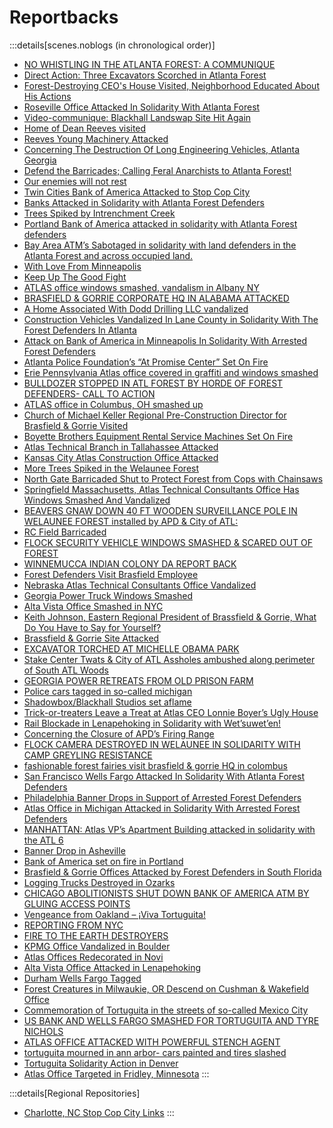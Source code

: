 # Reportbacks

:::details[scenes.noblogs (in chronological order)]
   - [NO WHISTLING IN THE ATLANTA FOREST: A COMMUNIQUE](https://anarchistnews.org/content/no-whistling-atlanta-forest-communique)
   - [Direct Action: Three Excavators Scorched in Atlanta Forest](https://scenes.noblogs.org/post/2021/06/09/direct-action-three-excavators-scorched-in-atlanta-forest/)
   - [Forest-Destroying CEO's House Visited, Neighborhood Educated About His Actions](https://scenes.noblogs.org/post/2021/06/27/forest-destroying-ceos-house-visited-neighborhood-educated-about-his-actions/)
   - [Roseville Office Attacked In Solidarity With Atlanta Forest](https://scenes.noblogs.org/post/2021/08/24/roseville-office-attacked-in-solidarity-with-atlanta-forest/)
   - [Video-communique: Blackhall Landswap Site Hit Again](https://scenes.noblogs.org/post/2021/11/23/video-communique-blackhall-landswap-site-hit-again/)
   - [Home of Dean Reeves visited](https://scenes.noblogs.org/post/2021/12/21/home-of-dean-reeves-visited/)
   - [Reeves Young Machinery Attacked](https://scenes.noblogs.org/post/2022/01/19/reeves-young-and-apf-employees-forced-out-of-atlanta-forest-machinery-attacked/)
   - [Concerning The Destruction Of Long Engineering Vehicles, Atlanta Georgia](https://scenes.noblogs.org/post/2022/03/01/concerning-the-destruction-of-long-engineering-vehicles-atlanta-georgia/)
   - [Defend the Barricades; Calling Feral Anarchists to Atlanta Forest!](https://scenes.noblogs.org/post/2022/03/09/defend-the-barricades-calling-feral-anarchists-to-atlanta-forest/)
   - [Our enemies will not rest](https://scenes.noblogs.org/post/2022/03/19/our-enemies-will-not-rest/)
   - [Twin Cities Bank of America Attacked to Stop Cop City](https://scenes.noblogs.org/post/2022/03/25/twin-cities-bank-of-america-attacked-to-stop-cop-city/)
   - [Banks Attacked in Solidarity with Atlanta Forest Defenders](https://scenes.noblogs.org/post/2022/03/26/banks-attacked-in-solidarity-with-atlanta-forest-defenders/)
   - [Trees Spiked by Intrenchment Creek](https://scenes.noblogs.org/post/2022/04/09/trees-spiked-by-intrenchment-creek/)
   - [Portland Bank of America attacked in solidarity with Atlanta Forest defenders](https://scenes.noblogs.org/post/2022/04/26/portland-bank-of-america-attacked-in-solidarity-with-atlanta-forest-defenders/)
   - [Bay Area ATM’s Sabotaged in solidarity with land defenders in the Atlanta Forest and across occupied land.](https://scenes.noblogs.org/post/2022/04/27/bay-area-atms-sabotaged-in-solidarity-with-land-defenders-in-the-atlanta-forest-and-across-occupied-land/)
   - [With Love From Minneapolis](https://scenes.noblogs.org/post/2022/05/01/with-love-from-minneapolis/)
   - [Keep Up The Good Fight](https://scenes.noblogs.org/post/2022/05/02/keep-up-the-good-fight/)
   - [ATLAS office windows smashed, vandalism in Albany NY](https://scenes.noblogs.org/post/2022/05/13/atlas-office-windows-smashed-vandalism-in-albany-ny/)
   - [BRASFIELD & GORRIE CORPORATE HQ IN ALABAMA ATTACKED](https://scenes.noblogs.org/post/2022/05/13/brasfield-gorrie-corporate-hq-in-alabama-attacked/)
   - [A Home Associated With Dodd Drilling LLC vandalized](https://scenes.noblogs.org/post/2022/05/16/a-home-associated-with-dodd-drilling-llc-vandalized/)
   - [Construction Vehicles Vandalized In Lane County in Solidarity With The Forest Defenders In Atlanta](https://scenes.noblogs.org/post/2022/05/19/construction-vehicles-vandalized-in-lane-county/)
   - [Attack on Bank of America in Minneapolis In Solidarity With Arrested Forest Defenders](https://scenes.noblogs.org/post/2022/05/20/attack-on-bank-of-america-in-minneapolis-in-solidarity-with-arrested-forest-defenders/)
   - [Atlanta Police Foundation’s “At Promise Center” Set On Fire](https://scenes.noblogs.org/post/2022/05/27/1000/)
   - [Erie Pennsylvania Atlas office covered in graffiti and windows smashed](https://scenes.noblogs.org/post/2022/06/01/erie-pennsylvania-atlas-office-covered-in-graffiti-and-windows-smashed/)
   - [BULLDOZER STOPPED IN ATL FOREST BY HORDE OF FOREST DEFENDERS- CALL TO ACTION](https://scenes.noblogs.org/post/2022/06/02/bulldozer-stopped-in-atl-forest-by-horde-of-forest-defenders-call-to-action/)
   - [ATLAS office in Columbus, OH smashed up](https://scenes.noblogs.org/post/2022/06/04/atlas-office-in-columbus-oh-smashed-up/)
   - [Church of Michael Keller Regional Pre-Construction Director for Brasfield & Gorrie Visited](https://scenes.noblogs.org/post/2022/06/06/church-of-michael-keller-visited/)
   - [Boyette Brothers Equipment Rental Service Machines Set On Fire](https://scenes.noblogs.org/post/2022/06/07/boyette-brothers-equipment-rental-service-machines-set-on-fire/)
   - [Atlas Technical Branch in Tallahassee Attacked](https://scenes.noblogs.org/post/2022/06/11/atlas-technical-branch-in-tallahassee-attacked/)
   - [Kansas City Atlas Construction Office Attacked](https://scenes.noblogs.org/post/2022/06/13/kansas-city-atlas-construction-office-attacked/)
   - [More Trees Spiked in the Welaunee Forest](https://scenes.noblogs.org/post/2022/06/29/more-trees-spiked-in-the-welaunee-forest/)
   - [North Gate Barricaded Shut to Protect Forest from Cops with Chainsaws](https://scenes.noblogs.org/post/2022/07/01/north-gate-barricaded-shut-to-protect-forest-from-cops-with-chainsaws/)
   - [Springfield Massachusetts, Atlas Technical Consultants Office Has Windows Smashed And Vandalized](https://scenes.noblogs.org/post/2022/07/04/springfield-massachusetts-atlas-technical-consultants-office-has-windows-smashed-and-vandalized/)
   - [BEAVERS GNAW DOWN 40 FT WOODEN SURVEILLANCE POLE IN WELAUNEE FOREST installed by APD & City of ATL:](https://scenes.noblogs.org/post/2022/07/07/beavers-gnaw-down-40-ft-wooden-surveillance-pole-in-welaunee-forest-installed-by-apd-city-of-atl/)
   - [RC Field Barricaded](https://scenes.noblogs.org/post/2022/07/22/rc-field-barricaded/)
   - [FLOCK SECURITY VEHICLE WINDOWS SMASHED & SCARED OUT OF FOREST​](https://scenes.noblogs.org/post/2022/07/25/flock-security-vehicle-windows-smashed-scared-out-of-forest/)
   - [WINNEMUCCA INDIAN COLONY DA REPORT BACK](https://scenes.noblogs.org/post/2022/07/27/winnemucca-indian-colony-da-report-back/)
   - [Forest Defenders Visit Brasfield Employee](https://scenes.noblogs.org/post/2022/08/04/forest-defenders-visit-brasfield-employee/)
   - [Nebraska Atlas Technical Consultants Office Vandalized](https://scenes.noblogs.org/post/2022/08/04/nebraska-atlas-technical-consultants-office-vandalized/)
   - [Georgia Power Truck Windows Smashed](https://scenes.noblogs.org/post/2022/08/05/georgia-power-truck-windows-smashed/)
   - [Alta Vista Office Smashed in NYC](https://scenes.noblogs.org/post/2022/08/05/alta-vista-office-smashed-in-nyc/)
   - [Keith Johnson, Eastern Regional President of Brassfield & Gorrie, What Do You Have to Say for Yourself?](https://scenes.noblogs.org/post/2022/08/18/keith-johnson-eastern-regional-president-of-brassfield-gorrie-what-do-you-have-to-say-for-yourself/)
   - [Brassfield & Gorrie Site Attacked](https://scenes.noblogs.org/post/2022/08/26/brassfield-gorrie-site-attacked/)
   - [EXCAVATOR TORCHED AT MICHELLE OBAMA PARK](https://scenes.noblogs.org/post/2022/09/14/excavator-torched-at-michelle-obama-park/)
   - [Stake Center Twats & City of ATL Assholes ambushed along perimeter of South ATL Woods](https://scenes.noblogs.org/post/2022/10/06/stake-center-twats-city-of-atl-assholes-ambushed-along-perimeter-of-south-atl-woods/)
   - [GEORGIA POWER RETREATS FROM OLD PRISON FARM](https://scenes.noblogs.org/post/2022/10/10/georgia-power-retreats-from-old-prison-farm/)
   - [Police cars tagged in so-called michigan](https://scenes.noblogs.org/post/2022/10/18/1324/)
   - [Shadowbox/Blackhall Studios set aflame](https://scenes.noblogs.org/post/2022/10/18/shadowbox-blackhall-studios-set-aflame/)
   - [Trick-or-treaters Leave a Treat at Atlas CEO Lonnie Boyer’s Ugly House](https://scenes.noblogs.org/post/2022/11/06/trick-or-treaters-leave-a-treat-at-atlas-ceo-lonnie-boyers-ugly-house/)
   - [Rail Blockade in Lenapehoking in Solidarity with Wet’suwet’en!](https://scenes.noblogs.org/post/2022/11/18/rail-blockade-in-lenapehoking-in-solidarity-with-wetsuweten/)
   - [Concerning the Closure of APD’s Firing Range](https://scenes.noblogs.org/post/2022/11/23/concerning-the-closure-of-apds-firing-range/)
   - [FLOCK CAMERA DESTROYED IN WELAUNEE IN SOLIDARITY WITH CAMP GREYLING RESISTANCE](https://scenes.noblogs.org/post/2022/11/30/flock-camera-destroyed-in-welaunee-in-solidarity-with-camp-greyling-resistance/)
   - [fashionable forest fairies visit brasfield & gorrie HQ in colombus](https://scenes.noblogs.org/post/2022/12/01/fashionable-forest-fairies-visit-brasfield-gorrie-hq-in-colombus/)
   - [San Francisco Wells Fargo Attacked In Solidarity With Atlanta Forest Defenders](https://scenes.noblogs.org/post/2022/12/16/san-francisco-wells-fargo-attacked-in-solidarity-with-atlanta-forest-defenders/)
   - [Philadelphia Banner Drops in Support of Arrested Forest Defenders](https://scenes.noblogs.org/post/2022/12/18/philadelphia-banner-drops-in-support-of-arrested-forest-defenders/)
   - [Atlas Office in Michigan Attacked in Solidarity With Arrested Forest Defenders](https://scenes.noblogs.org/post/2022/12/18/atlas-office-in-michigan-attacked-in-solidarity-with-arrested-forest-defenders/)
   - [MANHATTAN: Atlas VP’s Apartment Building attacked in solidarity with the ATL 6](https://scenes.noblogs.org/post/2022/12/21/manhattan-atlas-vps-apartment-building-attacked-in-solidarity-with-the-atl-6/)
   - [Banner Drop in Asheville](https://scenes.noblogs.org/post/2022/12/27/banner-drop-in-asheville/)
   - [Bank of America set on fire in Portland](https://scenes.noblogs.org/post/2023/01/01/bank-of-america-set-on-fire-in-portland/)
   - [Brasfield & Gorrie Offices Attacked by Forest Defenders in South Florida](https://scenes.noblogs.org/post/2023/01/11/brasfield-gorrie-offices-attacked-in-south-florida/)
   - [Logging Trucks Destroyed in Ozarks](https://scenes.noblogs.org/post/2023/01/15/logging-trucks-destroyed-in-ozarks/)
   - [CHICAGO ABOLITIONISTS SHUT DOWN BANK OF AMERICA ATM BY GLUING ACCESS POINTS](https://scenes.noblogs.org/post/2023/01/21/chicago-abolitionists-shut-down-bank-of-america-atm-by-gluing-access-points/)
   - [Vengeance from Oakland – ¡Viva Tortuguita!](https://scenes.noblogs.org/post/2023/01/21/vengeance-from-oakland-viva-tortuguita/)
   - [REPORTING FROM NYC](https://scenes.noblogs.org/post/2023/01/22/reporting-from-nyc/)
   - [FIRE TO THE EARTH DESTROYERS](https://scenes.noblogs.org/post/2023/01/23/fire-to-the-earth-destroyers/)
   - [KPMG Office Vandalized in Boulder](https://scenes.noblogs.org/post/2023/01/24/kpmg-office-vandalized-in-boulder/)
   - [Atlas Offices Redecorated in Novi](https://scenes.noblogs.org/post/2023/01/24/atlas-offices-redecorated-in-novi/)
   - [Alta Vista Office Attacked in Lenapehoking](https://scenes.noblogs.org/post/2023/01/26/alta-vista-office-attacked-in-lenapehoking/)
   - [Durham Wells Fargo Tagged](https://scenes.noblogs.org/post/2023/01/26/durham-wells-fargo-tagged/)
   - [Forest Creatures in Milwaukie, OR Descend on Cushman & Wakefield Office](https://scenes.noblogs.org/post/2023/01/27/forest-creatures-in-milwaukie-or-descend-on-cushman-wakefield-office/)
   - [Commemoration of Tortuguita in the streets of so-called Mexico City](https://scenes.noblogs.org/post/2023/01/29/1533/)
   - [US BANK AND WELLS FARGO SMASHED FOR TORTUGUITA AND TYRE NICHOLS](https://scenes.noblogs.org/post/2023/01/30/us-bank-and-wells-fargo-smashed-for-tortuguita-and-tyre-nichols/)
   - [ATLAS OFFICE ATTACKED WITH POWERFUL STENCH AGENT](https://scenes.noblogs.org/post/2023/02/01/atlas-office-attacked-with-powerful-stench-agent/)
   - [tortuguita mourned in ann arbor- cars painted and tires slashed](https://scenes.noblogs.org/post/2023/02/02/tortiguita-mourned-in-ann-arbor-cars-painted-and-tires-slashed/)
   - [Tortuguita Solidarity Action in Denver](https://scenes.noblogs.org/post/2023/02/04/tortuguita-solidarity-action-in-denver/)
   - [Atlas Office Targeted in Fridley, Minnesota](https://scenes.noblogs.org/post/2023/02/09/atlas-office-targeted-in-fridley-minnesota/)
:::

:::details[Regional Repositories]
- [Charlotte, NC Stop Cop City Links](https://github.com/stopcopcity345/StopCopCity)
:::